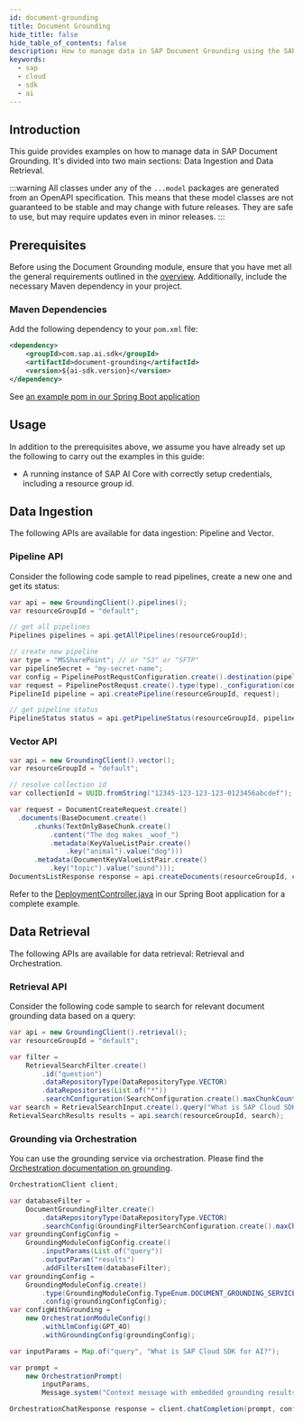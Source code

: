```yaml
---
id: document-grounding
title: Document Grounding
hide_title: false
hide_table_of_contents: false
description: How to manage data in SAP Document Grounding using the SAP AI SDK for Java.
keywords:
  - sap
  - cloud
  - sdk
  - ai
---
```


## Introduction

This guide provides examples on how to manage data in SAP Document Grounding.
It's divided into two main sections: Data Ingestion and Data Retrieval.

:::warning
All classes under any of the `...model` packages are generated from an OpenAPI specification.
This means that these model classes are not guaranteed to be stable and may change with future releases.
They are safe to use, but may require updates even in minor releases.
:::

## Prerequisites

Before using the Document Grounding module, ensure that you have met all the general requirements outlined in the [overview](../overview-cloud-sdk-for-ai-java#general-requirements).
Additionally, include the necessary Maven dependency in your project.

### Maven Dependencies

Add the following dependency to your `pom.xml` file:

```xml
<dependency>
    <groupId>com.sap.ai.sdk</groupId>
    <artifactId>document-grounding</artifactId>
    <version>${ai-sdk.version}</version>
</dependency>
```

See [an example pom in our Spring Boot application](https://github.com/SAP/ai-sdk-java/tree/main/sample-code/spring-app/pom.xml)

## Usage

In addition to the prerequisites above, we assume you have already set up the following to carry out the examples in this guide:

- A running instance of SAP AI Core with correctly setup credentials, including a resource group id.

## Data Ingestion

The following APIs are available for data ingestion: Pipeline and Vector.

### Pipeline API

Consider the following code sample to read pipelines, create a new one and get its status:

```java
var api = new GroundingClient().pipelines();
var resourceGroupId = "default";

// get all pipelines
Pipelines pipelines = api.getAllPipelines(resourceGroupId);

// create new pipeline
var type = "MSSharePoint"; // or "S3" or "SFTP"
var pipelineSecret = "my-secret-name";
var config = PipelinePostRequstConfiguration.create().destination(pipelineSecret);
var request = PipelinePostRequst.create().type(type)._configuration(config);
PipelineId pipeline = api.createPipeline(resourceGroupId, request);

// get pipeline status
PipelineStatus status = api.getPipelineStatus(resourceGroupId, pipeline.getPipelineId());
```

### Vector API

```java
var api = new GroundingClient().vector();
var resourceGroupId = "default";

// resolve collection id
var collectionId = UUID.fromString("12345-123-123-123-0123456abcdef");

var request = DocumentCreateRequest.create()
  .documents(BaseDocument.create()
      .chunks(TextOnlyBaseChunk.create()
          .content("The dog makes _woof_")
          .metadata(KeyValueListPair.create()
              .key("animal").value("dog")))
      .metadata(DocumentKeyValueListPair.create()
          .key("topic").value("sound")));
DocumentsListResponse response = api.createDocuments(resourceGroupId, collectionId, request);
```

Refer to the [DeploymentController.java](https://github.com/SAP/ai-sdk-java/tree/main/sample-code/spring-app/src/main/java/com/sap/ai/sdk/app/controllers/DeploymentController.java) in our Spring Boot application for a complete example.

## Data Retrieval

The following APIs are available for data retrieval: Retrieval and Orchestration.

### Retrieval API

Consider the following code sample to search for relevant document grounding data based on a query:

```java
var api = new GroundingClient().retrieval();
var resourceGroupId = "default";

var filter =
    RetrievalSearchFilter.create()
        .id("question")
        .dataRepositoryType(DataRepositoryType.VECTOR)
        .dataRepositories(List.of("*"))
        .searchConfiguration(SearchConfiguration.create().maxChunkCount(10));
var search = RetrievalSearchInput.create().query("What is SAP Cloud SDK for AI?").filters(filter);
RetievalSearchResults results = api.search(resourceGroupId, search);
```

### Grounding via Orchestration

You can use the grounding service via orchestration.
Please find the [Orchestration documentation on grounding](../orchestration/chat-completion#grounding).

```java
OrchestrationClient client;

var databaseFilter =
    DocumentGroundingFilter.create()
        .dataRepositoryType(DataRepositoryType.VECTOR)
        .searchConfig(GroundingFilterSearchConfiguration.create().maxChunkCount(3));
var groundingConfigConfig =
    GroundingModuleConfigConfig.create()
        .inputParams(List.of("query"))
        .outputParam("results")
        .addFiltersItem(databaseFilter);
var groundingConfig =
    GroundingModuleConfig.create()
        .type(GroundingModuleConfig.TypeEnum.DOCUMENT_GROUNDING_SERVICE)
        .config(groundingConfigConfig);
var configWithGrounding =
    new OrchestrationModuleConfig()
        .withLlmConfig(GPT_4O)
        .withGroundingConfig(groundingConfig);

var inputParams = Map.of("query", "What is SAP Cloud SDK for AI?");

var prompt =
    new OrchestrationPrompt(
        inputParams,
        Message.system("Context message with embedded grounding results. {{?results}}"));

OrchestrationChatResponse response = client.chatCompletion(prompt, configWithGrounding);
```
